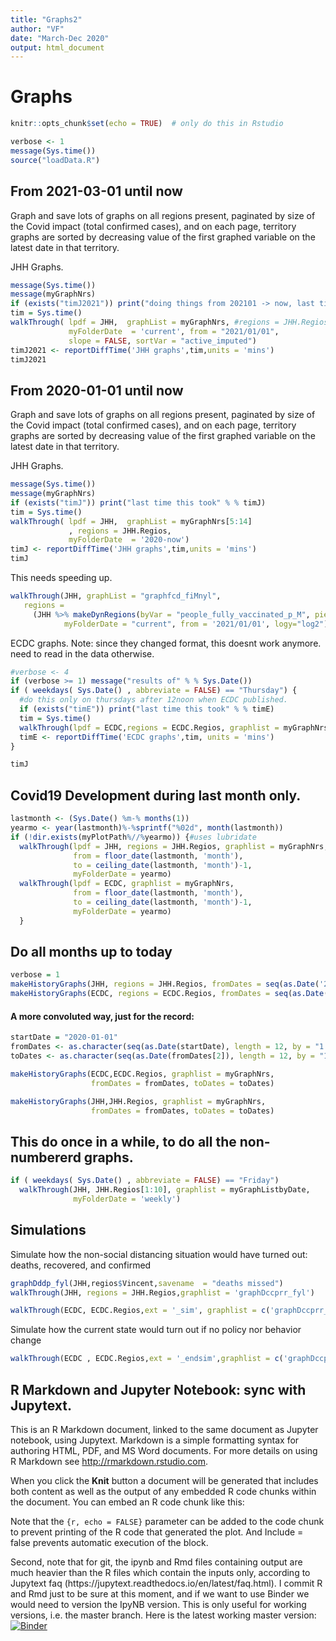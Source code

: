 ```yaml
---
title: "Graphs2"
author: "VF"
date: "March-Dec 2020"
output: html_document
---
```

# Graphs
```r
knitr::opts_chunk$set(echo = TRUE)  # only do this in Rstudio
```
```r
verbose <- 1
message(Sys.time())
source("loadData.R")  
```

## From 2021-03-01 until now
Graph and save lots of graphs on all regions present, paginated by size of the Covid impact (total confirmed cases), and on each page, territory graphs are sorted by decreasing value of the first graphed variable on the latest date in that territory.

JHH Graphs. 
```r
message(Sys.time())
message(myGraphNrs)
if (exists("timJ2021")) print("doing things from 202101 -> now, last time this took" % % timJ2021)
tim = Sys.time()
walkThrough( lpdf = JHH,  graphList = myGraphNrs, #regions = JHH.Regios[Europe],
             myFolderDate  = 'current', from = "2021/01/01",
             slope = FALSE, sortVar = "active_imputed")
timJ2021 <- reportDiffTime('JHH graphs',tim,units = 'mins')
timJ2021
```
## From 2020-01-01 until now
Graph and save lots of graphs on all regions present, paginated by size of the Covid impact (total confirmed cases), and on each page, territory graphs are sorted by decreasing value of the first graphed variable on the latest date in that territory.

JHH Graphs. 
```r
message(Sys.time())
message(myGraphNrs)
if (exists("timJ")) print("last time this took" % % timJ)
tim = Sys.time()
walkThrough( lpdf = JHH,  graphList = myGraphNrs[5:14]
             , regions = JHH.Regios,
             myFolderDate  = '2020-now')
timJ <- reportDiffTime('JHH graphs',tim,units = 'mins')
timJ
```
This needs speeding up. 
```r
walkThrough(JHH, graphList = "graphfcd_fiMnyl", 
   regions = 
     (JHH %>% makeDynRegions(byVar = "people_fully_vaccinated_p_M", piecename = "World"))[1:4],
            myFolderDate = "current", from = '2021/01/01', logy="log2")#, sortVar = "people_fully_vaccinated_p_M")
```

ECDC graphs. Note: since they changed format, this doesnt work anymore. need to read in the data otherwise. 
```r
#verbose <- 4
if (verbose >= 1) message("results of" % % Sys.Date())
if ( weekdays( Sys.Date() , abbreviate = FALSE) == "Thursday") { 
  #do this only on thursdays after 12noon when ECDC published. 
  if (exists("timE")) print("last time this took" % % timE)
  tim = Sys.time()
  walkThrough(lpdf = ECDC,regions = ECDC.Regios, graphlist = myGraphNrs,  smoothn=1, myFolderDate  = 'current') 
  timE <- reportDiffTime('ECDC graphs',tim, units = 'mins')
}
```
```r
timJ
```
## Covid19 Development during last month only.
```r

lastmonth <- (Sys.Date() %m-% months(1))
yearmo <- year(lastmonth)%-%sprintf("%02d", month(lastmonth))
if (!dir.exists(myPlotPath%//%yearmo)) {#uses lubridate
  walkThrough(lpdf = JHH, regions = JHH.Regios, graphlist = myGraphNrs, 
              from = floor_date(lastmonth, 'month'), 
              to = ceiling_date(lastmonth, 'month')-1, 
              myFolderDate = yearmo)
  walkThrough(lpdf = ECDC, graphlist = myGraphNrs, 
              from = floor_date(lastmonth, 'month'), 
              to = ceiling_date(lastmonth, 'month')-1, 
              myFolderDate = yearmo)
  }
```

## Do all months up to today
```r
verbose = 1
makeHistoryGraphs(JHH, regions = JHH.Regios, fromDates = seq(as.Date('2020-01-01'),Sys.Date(),  by = '1 month'))  
makeHistoryGraphs(ECDC, regions = ECDC.Regios, fromDates = seq(as.Date('2020-01-01'),Sys.Date(),  by = '1 month'))  

```
#### A more convoluted way, just for the record: 
```r
startDate = "2020-01-01"
fromDates <- as.character(seq(as.Date(startDate), length = 12, by = "1 month"))
toDates <- as.character(seq(as.Date(fromDates[2]), length = 12, by = "1 month") - 1)

makeHistoryGraphs(ECDC,ECDC.Regios, graphlist = myGraphNrs, 
                  fromDates = fromDates, toDates = toDates)

makeHistoryGraphs(JHH,JHH.Regios, graphlist = myGraphNrs, 
                  fromDates = fromDates, toDates = toDates)

```
## This do once in a while, to do all the non-numbererd graphs. 

```r
if ( weekdays( Sys.Date() , abbreviate = FALSE) == "Friday")  
  walkThrough(JHH, JHH.Regios[1:10], graphlist = myGraphListbyDate,
              myFolderDate = 'weekly')
```

## Simulations 

Simulate how the non-social distancing situation would have turned out: deaths, recovered, and confirmed   
```r
graphDddp_fyl(JHH,regios$Vincent,savename  = "deaths missed") 
walkThrough(JHH, regions = JHH.Regios,graphlist = 'graphDccprr_fyl')

walkThrough(ECDC, ECDC.Regios,ext = '_sim', graphlist = c('graphDccprr_fiyl','graphDddp_fyl')) 
```
Simulate how the current state would turn out if no policy nor behavior change
```r
walkThrough(ECDC , ECDC.Regios,ext = '_endsim',graphlist = c('graphDccprr_fiyl', 'graphDddp_fyl')) 
```
## R Markdown and Jupyter Notebook: sync with Jupytext. 

This is an R Markdown document, linked to the same document as Jupyter notebook, using Jupytext. Markdown is a simple formatting syntax for authoring HTML, PDF, and MS Word documents. For more details on using R Markdown see <http://rmarkdown.rstudio.com>.

When you click the **Knit** button a document will be generated that includes both content as well as the output of any embedded R code chunks within the document. You can embed an R code chunk like this:

Note that the `{r, echo = FALSE}` parameter can be added to the code chunk to prevent printing of the R code that generated the plot. And Include = false prevents automatic execution of the block.

Second, note that for git, the ipynb and Rmd files containing output are much heavier than the R files which contain the inputs only, according to Jupytext faq (https://jupytext.readthedocs.io/en/latest/faq.html). I commit R and Rmd just to be sure at this moment, and if we want to use Binder we would need to version the IpyNB version. This is only useful for working versions, i.e. the master branch. Here is the latest working master version: [![Binder](https://mybinder.org/badge_logo.svg)](https://mybinder.org/v2/gh/vinnief/Covid/wip?filepath=graphs.ipynb)

